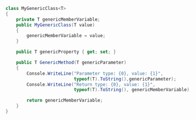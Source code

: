 ```csharp
class MyGenericClass<T>
{
    private T genericMemberVariable;
    public MyGenericClass(T value)
    {
        genericMemberVariable = value;
    }

    public T genericProperty { get; set; }

    public T GenericMethod(T genericParameter)
    {
        Console.WriteLine("Parameter type: {0}, value: {1}", 
                          typeof(T).ToString(),genericParameter);
        Console.WriteLine("Return type: {0}, value: {1}", 
                          typeof(T).ToString(), genericMemberVariable);

        return genericMemberVariable;
    }
}
```